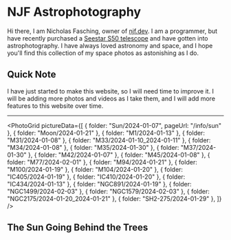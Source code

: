 
# NJF Astrophotography

Hi there, I am Nicholas Fasching, owner of [njf.dev](https://njf.dev). I am a programmer, but have recently purchased a [Seestar S50 telescope](https://www.seestar.com/) and have gotten into astrophotography. I have always loved astronomy and space, and I hope you'll find this collection of my space photos as astonishing as I do.

## Quick Note

I have just started to make this website, so I will need time to improve it. I will be adding more photos and videos as I take them, and I will add more features to this website over time.

---

<PhotoGrid
  pictureData={[
    { folder: "Sun/2024-01-07", pageUrl: "/info/sun" },
    { folder: "Moon/2024-01-21" },
    { folder: "M1/2024-01-13" },
    { folder: "M31/2024-01-08" },
    { folder: "M33/2024-01-10_2024-01-11" },
    { folder: "M34/2024-01-08" },
    { folder: "M35/2024-01-30" },
    { folder: "M37/2024-01-30" },
    { folder: "M42/2024-01-07" },
    { folder: "M45/2024-01-08" },
    { folder: "M77/2024-02-01" },
    { folder: "M94/2024-01-21" },
    { folder: "M100/2024-01-19" },
    { folder: "M104/2024-01-20" },
    { folder: "IC405/2024-01-19" },
    { folder: "IC410/2024-01-20" },
    { folder: "IC434/2024-01-13" },
    { folder: "NGC891/2024-01-19" },
    { folder: "NGC1499/2024-02-03" },
    { folder: "NGC1579/2024-02-03" },
    { folder: "NGC2175/2024-01-20_2024-01-21" },
    { folder: "SH2-275/2024-01-29" },
  ]}
/>

## The Sun Going Behind the Trees

<YouTubePlayer videoId="DiSxQ4sPS18" />
